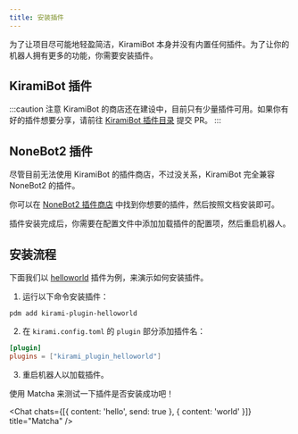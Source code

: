 ```yaml
---
title: 安装插件
---
```


为了让项目尽可能地轻盈简洁，KiramiBot 本身并没有内置任何插件。为了让你的机器人拥有更多的功能，你需要安装插件。

## KiramiBot 插件

:::caution 注意
KiramiBot 的商店还在建设中，目前只有少量插件可用。如果你有好的插件想要分享，请前往 [KiramiBot 插件目录](#) 提交 PR。
:::

## NoneBot2 插件

尽管目前无法使用 KiramiBot 的插件商店，不过没关系，KiramiBot 完全兼容 NoneBot2 的插件。

你可以在 [NoneBot2 插件商店](https://nonebot.dev/store) 中找到你想要的插件，然后按照文档安装即可。

插件安装完成后，你需要在配置文件中添加加载插件的配置项，然后重启机器人。

## 安装流程

下面我们以 [helloworld](https://github.com/A-kirami/kirami-plugin-helloworld) 插件为例，来演示如何安装插件。

1. 运行以下命令安装插件：

```shell
pdm add kirami-plugin-helloworld
```

2. 在 `kirami.config.toml` 的 `plugin` 部分添加插件名：

```toml
[plugin]
plugins = ["kirami_plugin_helloworld"]
```

3. 重启机器人以加载插件。

使用 Matcha 来测试一下插件是否安装成功吧！


<Chat chats={[{ content: 'hello', send: true }, { content: 'world' }]} title="Matcha" />
